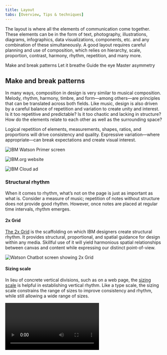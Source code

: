 ```yaml
---
title: Layout
tabs: [Overview, Tips & techniques]
---
```


<PageDescription>

The layout is where all the elements of communication come together. These elements can be in the form of text, photography, illustrations, diagrams, infographics, data visualizations, components, etc. and any combination of these simultaneously. A good layout requires careful planning and use of composition, which relies on hierarchy, scale, proportion, contrast, harmony, rhythm, repetition, and many more.

</PageDescription>

<AnchorLinks>
  <AnchorLink>Make and break patterns</AnchorLink>
  <AnchorLink>Let it breathe</AnchorLink>
  <AnchorLink>Guide the eye</AnchorLink>
  <AnchorLink>Master asymmetry</AnchorLink>
</AnchorLinks>

## Make and break patterns

In many ways, composition in design is very similar to musical composition. Melody, rhythm, harmony, timbre, and form—among others—are principles that can be translated across both fields. Like music, design is also driven by a careful balance of repetition and variation to create unity and interest.
 
Is it too repetitive and predictable? Is it too chaotic and lacking in structure? How do the elements relate to each other as well as the surrounding space?

Logical repetition of elements, measurements, shapes, ratios, and proportions will drive consistency and quality. Expressive variation—where appropriate—can break expectations and create visual interest. 

![IBM Watson Primer screen](/images/IBM_Watson_Primer_Digital.png)

<Row>
<Column colMd={5} colLg={8}>

![IBM.org website](/images/IBMorgRepetition.png)

</Column>
<Column colMd={3} colLg={4}>

![IBM Cloud ad](/images/PlexThaiWall_RGB-03.svg)

</Column>
</Row>

### Structural rhythm

When it comes to rhythm, what’s not on the page is just as important as what is. Consider a measure of music; repetition of notes without structure does not provide good rhythm. However, once notes are placed at regular time intervals, rhythm emerges.

#### 2x Grid

[The 2x Grid](/elements/2x-grid) is the scaffolding on which IBM designers create structural rhythm. It provides structural, proportional, and spatial guidance for design within any media. Skillful use of it will yield harmonious spatial relationships between canvas and content while expressing our distinct point-of-view.

![Watson Chatbot screen showing 2x Grid](/images/grid-ex-watson-chatbot.png)

#### Sizing scale

In lieu of concrete vertical divisions, such as on a web page, the [sizing scale](https://www.carbondesignsystem.com/guidelines/layout#sizing-scale) is helpful in establishing vertical rhythm. Like a type scale, the sizing scale constrains the range of sizes to improve consistency and rhythm, while still allowing a wide range of sizes.

<Video vimeoId="292028388" />

### Editorial rhythm

Editorial rhythm is driven by careful repetition and alternation of larger units of design. This is most often done in multi-page editorial design or scrolling web pages, where the viewer experiences one part of the whole at a time. 

The concept is well-established in music as form. Musical form describes the structure of a piece of music as a combination of units. Letters are given to the first occurrence of each unit, and the same letter is given to repeated units. In the AABA form for example, A units have similar melodic content as repeated A units, while the B unit offers an alternation to the A units to provide interest.

In design, larger visual units are driven by the content. Similar types of content can be given similar structure, such as the the same spatial dimensions, type sizes and hierarchy, and alignments. Consider how units can be repeated, and conversely, how structurally different units can break up the monotony of repeated ones. Repetition of units across multiple designs will drive continuity between them.

![IBM Watson website layout modules](/images/watsonpages.png)

## Let it breathe

A classic offense that plagues many designers and non-designers alike is the overabundance of elements in a design. While utilizing all available space may reduce canvas size or scroll distance, it does more harm than good when it comes to a viewer's understanding of information. Overcrowding will render your design impenetrable. 

White space creates a visual pause between elements where the eye can rest. It sets things apart or brings them together to distinguish an element’s importance or priority. White space makes a layout feel clean and approachable while maintaining content-rich design.

<Row>
<Column colMd={4} colLg={4}>

<DoDontExample type="do" caption="Create breathing room to allow the viewer to consider one thing at a time.">

![Layout with appropriate negative space](/images/BreatheDo.svg)

</DoDontExample>
</Column>
<Column colMd={4} colLg={4}>

<DoDontExample type="dont" caption="Avoid overcrowded layouts whenever possible.">

![Layout with too little negative space](/images/BreatheDont_v2.svg)

</DoDontExample>
</Column>
</Row>

![IBM.org website](/images/IBMorg2.png)

<Row>
<Column colMd={5} colLg={8}>

![Watson web page](/images/Watsoncom.png)

</Column>
<Column colMd={3} colLg={4}>

![IBM whitepaper template](/images/Whitepaper.png)

</Column>
</Row>

## Guide the eye

Design is successful when the viewer is guided through a composition via hierarchy. Proper hierarchy creates visual entry points to a design and guides the eye from one element to another in order of significance. Without it, one is forced to discern importance among equally-weighted elements, which leads to a flat design and poor experience. 

### Hierarchy of information

Typographic hierarchy is the navigational system that renders complex information accessible. Think of a book outline; the size, style, and position of type not only informs what order it should be read, but also describes the parent-child relationships of the content. Effective use of the [type scale](https://www.ibm.com/design/language/elements/type-specs-ui), along with an understanding of [Gestalt principles](https://www.interaction-design.org/literature/topics/gestalt-principles), will ensure your design can be easily navigated and understood.

<Row>
<Column colMd={4} colLg={4}>

<DoDontExample type="do" caption="Use contrast in typography to define hierarchy of information.">

![Layout with visible hierarchy](/images/HierarchyDo.svg)

</DoDontExample>
</Column>
<Column colMd={4} colLg={4}>

<DoDontExample type="dont" caption="Don’t force the viewer to determine the heirarchy on their own.">

![Layout without hierarchy](/images/HierarchyDont.svg)

</DoDontExample>
</Column>
</Row>

![IBM.com contact information](/images/IBMcom3.png)

![IBM Security Threat Intelligence homepage](/images/ThreatLandscape-Default.png)

### Compositional flow

Facilitating eye movement through the composition creates a more interesting design. A focal point instantly attracts the eye to one area of the canvas. Secondary and tertiary elements then draw the eye across the canvas, creating more engagement between the viewer and the design. This is done best through [asymmetric layouts](/elements/layout/tips-and-techniques/#master-asymmetry), where thoughtful relationships between elements make for a more visually stimulating design. It's important to plan the movement of the eye in order to guide the viewer to the intended outcome.

<Row>
<Column colMd={4} colLg={4}>

<DoDontExample type="do" caption="Plan the movement of the eye to guide the viewer through the design. Good flow will make the design more interesting.">

![Layout with good compositional flow](/images/FlowDo.svg)

</DoDontExample>
</Column>
<Column colMd={4} colLg={4}>

<DoDontExample type="dont" caption="Avoid uninspired layouts.">

![Layout with poor compositional flow](/images/FlowDont_v2.svg)

</DoDontExample>
</Column>
</Row>

![IBM whitepaper template](/images/Whitepaper5.png)

## Master asymmetry

While perfect symmetry can be beautiful and create a sense of stability, it is usually not the best way to create a dynamic composition. Balanced asymmetry is often more successful in creating movement, life, and interest through more creative activation of space. It also requires more careful orchestration of elements to achieve.

<Row>
<Column colMd={4} colLg={4}>

<DoDontExample type="do" caption="Challenge yourself to create a more unique balance of positive and negative space.">

![Asymmetric layout](/images/AsymmetryDo_v4.svg)

</DoDontExample>
</Column>
<Column colMd={4} colLg={4}>

<DoDontExample type="dont" caption="Avoid perfect symmetry, it is less engaging.">

![Symmetric layout](/images/AsymmetryDont.svg)

</DoDontExample>
</Column>
</Row>

![Watson Health web page](/images/WatsonHealth2.png)

<Row>
<Column colMd={3} colLg={4}>

![IBM.org poster](/images/ForGood.png)

</Column>
<Column colMd={5} colLg={8}>

![Blueprint event poster](/images/BlueprintSquare-18.svg)

</Column>
</Row>
<Row>
<Column colMd={3} colLg={4}>

![IBM Q whitepaper cover](/images/Q-cover.svg)

</Column>
<Column colMd={3} colLg={4}>

![IBM Developer London poster](/images/DeveloperLondon.svg)

</Column>
</Row>
